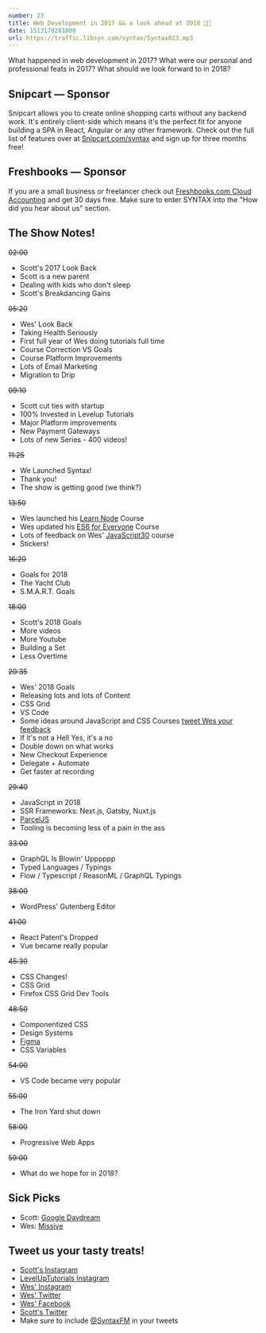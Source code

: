 ```yaml
---
number: 23
title: Web Development in 2017 && a look ahead at 2018 🍾🍷
date: 1513178281000
url: https://traffic.libsyn.com/syntax/Syntax023.mp3
---
```


What happened in web development in 2017? What were our personal and professional feats in 2017? What should we look forward to in 2018?

## Snipcart — Sponsor

Snipcart allows you to create online shopping carts without any backend work. It's entirely client-side which means it's the perfect fit for anyone building a SPA in React, Angular or any other framework. Check out the full list of features over at [Snipcart.com/syntax](https://snipcart.com/syntax?utm_source=syntax&utm_medium=podcast&utm_campaign=syntax1) and sign up for three months free!

## Freshbooks — Sponsor

If you are a small business or freelancer check out [Freshbooks.com Cloud Accounting](https://freshbooks.com/syntax) and get 30 days free. Make sure to enter SYNTAX into the "How did you hear about us" section.

## The Show Notes!

~~02:00~~

* Scott's 2017 Look Back
* Scott is a new parent
* Dealing with kids who don't sleep
* Scott's Breakdancing Gains

~~05:20~~

* Wes' Look Back
* Taking Health Seriously
* First full year of Wes doing tutorials full time
* Course Correction VS Goals
* Course Platform Improvements
* Lots of Email Marketing
* Migration to Drip

~~09:10~~

* Scott cut ties with startup
* 100% Invested in Levelup Tutorials
* Major Platform improvements
* New Payment Gateways
* Lots of new Series - 400 videos!

~~11:25~~

* We Launched Syntax!
* Thank you!
* The show is getting good (we think?)

~~13:50~~

* Wes launched his [Learn Node](https://LearnNode.com) Course
* Wes updated his [ES6 for Everyone](https://ES6.io) Course
* Lots of feedback on Wes' [JavaScript30](https://JavaScript30.com) course
* Stickers!

~~16:20~~

* Goals for 2018
* The Yacht Club
* S.M.A.R.T. Goals

~~18:00~~

* Scott's 2018 Goals
* More videos
* More Youtube
* Building a Set
* Less Overtime

~~20:35~~

* Wes' 2018 Goals
* Releasing lots and lots of Content
* CSS Grid
* VS Code
* Some ideas around JavaScript and CSS Courses [tweet Wes your feedback](https://twitter.com/wesbos)
* If it's not a Hell Yes, it's a no
* Double down on what works
* New Checkout Experience
* Delegate + Automate
* Get faster at recording

~~29:40~~

* JavaScript in 2018
* SSR Frameworks: Next.js, Gatsby, Nuxt.js
* [ParcelJS](https://parceljs.org/)
* Tooling is becoming less of a pain in the ass

~~33:00~~

* GraphQL Is Blowin' Upppppp
* Typed Languages / Typings
* Flow / Typescript / ReasonML / GraphQL Typings

~~38:00~~

* WordPress' Gutenberg Editor

~~41:00~~

* React Patent's Dropped
* Vue became really popular

~~45:30~~

* CSS Changes!
* CSS Grid
* Firefox CSS Grid Dev Tools

~~48:50~~

* Componentized CSS
* Design Systems
* [Figma](https://figma.io)
* CSS Variables

~~54:00~~

* VS Code became very popular

~~55:00~~

* The Iron Yard shut down

~~58:00~~

* Progressive Web Apps

~~59:00~~

* What do we hope for in 2018?

## Sick Picks
* Scott: [Google Daydream](https://vr.google.com/daydream/)
* Wes: [Missive](http://missiveapp.com)

## Tweet us your tasty treats!
* [Scott's Instagram](https://www.instagram.com/stolinski/)
* [LevelUpTutorials Instagram](https://www.instagram.com/LevelUpTutorials/)
* [Wes' Instagram](https://www.instagram.com/wesbos/)
* [Wes' Twitter](https://twitter.com/wesbos)
* [Wes' Facebook](https://www.facebook.com/wesbos.developer)
* [Scott's Twitter](https://twitter.com/stolinski)
* Make sure to include [@SyntaxFM](https://twitter.com/SyntaxFM) in your tweets
